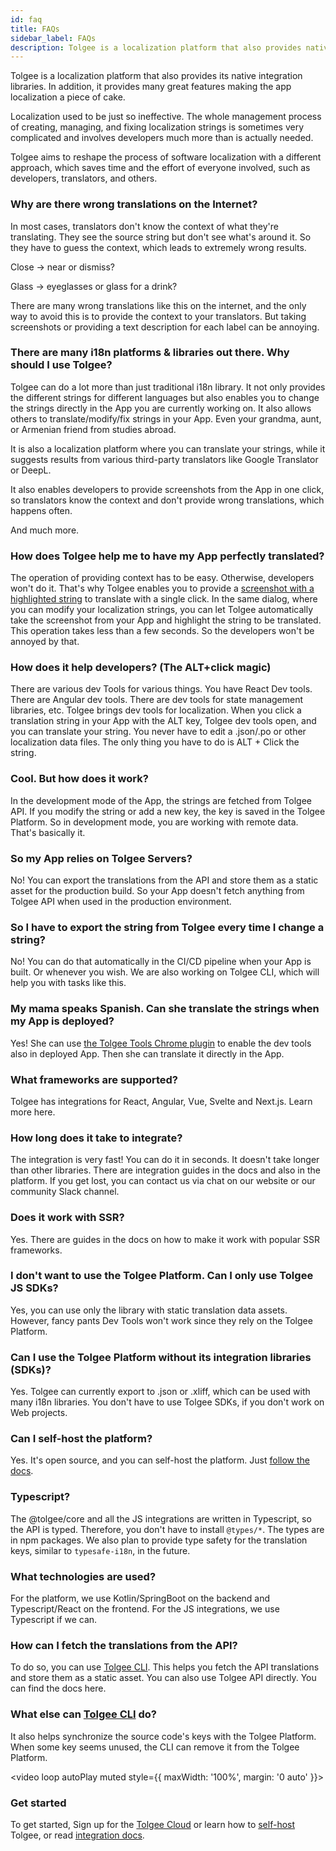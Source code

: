 ---
id: faq
title: FAQs
sidebar_label: FAQs
description: Tolgee is a localization platform that also provides native integration libraries. It offers many great features making the app localization a piece of cake.
---


Tolgee is a localization platform that also provides its native integration libraries. In addition, it provides many great features making the app localization a piece of cake.

Localization used to be just so ineffective. The whole management process of creating, managing, and fixing localization strings
is sometimes very complicated and involves developers much more than is actually needed.

Tolgee aims to reshape the process of software localization with a different approach, which saves time and
the effort of everyone involved, such as developers, translators, and others.

<ScreenshotWrapper src="/img/tolgee-platform.png" />

### Why are there wrong translations on the Internet?

In most cases, translators don't know the context of what they're translating. They see the source string but don't see what's around it. So they have to guess the context, which leads to extremely wrong results.

Close -> near or dismiss?

Glass -> eyeglasses or glass for a drink?

There are many wrong translations like this on the internet, and the only way to avoid this is to provide the context to your translators. But taking screenshots or providing a text description for each label can be annoying.

### There are many i18n platforms & libraries out there. Why should I use Tolgee?

Tolgee can do a lot more than just traditional i18n library. It not only provides the different strings for different languages but also enables you to change the strings directly in the App you are currently working on. It also allows others to translate/modify/fix strings in your App. Even your grandma, aunt, or Armenian friend from studies abroad.

It is also a localization platform where you can translate your strings, while it suggests results from various third-party translators like Google Translator or DeepL.

It also enables developers to provide screenshots from the App in one click, so translators know the context and don't provide wrong translations, which happens often.

And much more.

<ScreenRecording>
  <source src="/assistance.mov"></source>
</ScreenRecording>

### How does Tolgee help me to have my App perfectly translated?

The operation of providing context has to be easy. Otherwise, developers won't do it. That's why Tolgee enables you to provide a [screenshot with a highlighted string](/blog/in-context-production) to translate with a single click. In the same dialog, where you can modify your localization strings, you can let Tolgee automatically take the screenshot from your App and highlight the string to be translated. This operation takes less than a few seconds. So the developers won't be annoyed by that.

### How does it help developers? (The ALT+click magic)

There are various dev Tools for various things. You have React Dev tools. There are Angular dev tools. There are dev tools for state management libraries, etc. Tolgee brings dev tools for localization. When you click a translation string in your App with the ALT key, Tolgee dev tools open, and you can translate your string. You never have to edit a .json/.po or other localization data files. The only thing you have to do is ALT + Click the string.

<ScreenRecording>
  <source src="/alt-click-magic.mov"></source>
</ScreenRecording>

### Cool. But how does it work?

In the development mode of the App, the strings are fetched from Tolgee API. If you modify the string or add a new key, the key is saved in the Tolgee Platform. So in development mode, you are working with remote data. That's basically it.

### So my App relies on Tolgee Servers?

No! You can export the translations from the API and store them as a static asset for the production build. So your App doesn't fetch anything from Tolgee API when used in the production environment.

### So I have to export the string from Tolgee every time I change a string?

No! You can do that automatically in the CI/CD pipeline when your App is built. Or whenever you wish. We are also working on Tolgee CLI, which will help you with tasks like this.

### My mama speaks Spanish. Can she translate the strings when my App is deployed?

Yes! She can use [the Tolgee Tools Chrome plugin](https://chrome.google.com/webstore/detail/tolgee-tools/hacnbapajkkfohnonhbmegojnddagfnj) to enable the dev tools also in deployed App. Then she can translate it directly in the App.

### What frameworks are supported?

Tolgee has integrations for React, Angular, Vue, Svelte and Next.js. Learn more here.

### How long does it take to integrate?

The integration is very fast! You can do it in seconds. It doesn't take longer than other libraries. There are integration guides in the docs and also in the platform. If you get lost, you can contact us via chat on our website or our community Slack channel.

### Does it work with SSR?

Yes. There are guides in the docs on how to make it work with popular SSR frameworks.

### I don't want to use the Tolgee Platform. Can I only use Tolgee JS SDKs?

Yes, you can use only the library with static translation data assets.
However, fancy pants Dev Tools won't work since they rely on the Tolgee Platform.

### Can I use the Tolgee Platform without its integration libraries (SDKs)?

Yes. Tolgee can currently export to .json or .xliff, which can be used with many i18n libraries.
You don't have to use Tolgee SDKs, if you don't work on Web projects.

### Can I self-host the platform?

Yes. It's open source, and you can self-host the platform. Just [follow the docs](/platform/self_hosting/running_with_docker).

### Typescript?

The @tolgee/core and all the JS integrations are written in Typescript, so the API is typed. Therefore, you don't have to install `@types/*`. The types are in npm packages. We also plan to provide type safety for the translation keys, similar to `typesafe-i18n`, in the future.

### What technologies are used?

For the platform, we use Kotlin/SpringBoot on the backend and Typescript/React on the frontend. For the JS integrations, we use Typescript if we can.

### How can I fetch the translations from the API?

To do so, you can use [Tolgee CLI](/tolgee-cli). This helps you fetch the API translations and store them as a static asset. You can also use Tolgee API directly. You can find the docs here.

### What else can [Tolgee CLI](/tolgee-cli) do?

It also helps synchronize the source code's keys with the Tolgee Platform.
When some key seems unused, the CLI can remove it from the Tolgee Platform.

<video loop autoPlay muted style={{ maxWidth: '100%', margin: '0 auto' }}>
  <source src="/tolgee-cli.webm"></source>
</video>

### Get started

To get started, Sign up for the [Tolgee Cloud](https://app.tolgee.io) or learn how to
[self-host](/platform/self_hosting/running_with_docker#running-with-compose) Tolgee,
or read [integration docs](/integrations).
